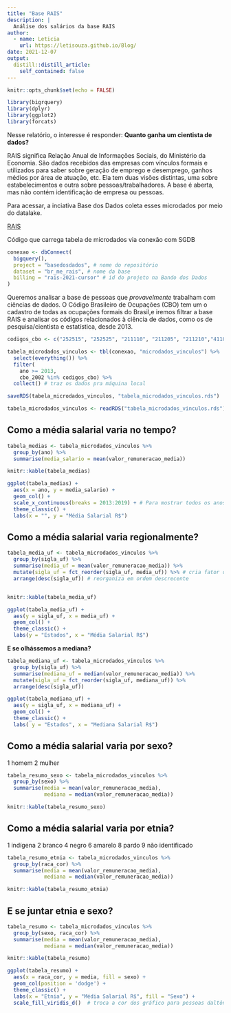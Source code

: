 ```yaml
---
title: "Base RAIS"
description: |
  Análise dos salários da base RAIS
author:
  - name: Leticia
    url: https://letisouza.github.io/Blog/
date: 2021-12-07
output:
  distill::distill_article:
    self_contained: false
---
```


```r
knitr::opts_chunk$set(echo = FALSE)
```

```r
library(bigrquery)
library(dplyr)
library(ggplot2)
library(forcats)
```

Nesse relatório, o interesse é responder: **Quanto ganha um cientista de dados?**

RAIS significa Relação Anual de Informações Sociais, do Ministério da Economia. São dados recebidos das empresas com vínculos formais e utilizados para saber sobre geração de emprego e desemprego, ganhos médios por área de atuação, etc. Ela tem duas visões distintas, uma sobre estabelecimentos e outra sobre pessoas/trabalhadores. A base é aberta, mas não contém identificação de empresa ou pessoas. 


Para acessar, a inciativa Base dos Dados coleta esses microdados por meio do datalake.

[RAIS](https://basedosdados.org/dataset/br-me-rais)



Código que carrega tabela de microdados via conexão com SGDB

```r
conexao <- dbConnect(
  bigquery(),
  project = "basedosdados", # nome do repositório
  dataset = "br_me_rais", # nome da base
  billing = "rais-2021-cursor" # id do projeto na Bando dos Dados
)
```


Queremos analisar a base de pessoas que _provavelmente_ trabalham com ciências de dados. O Código Brasileiro de Ocupações (CBO) tem um o cadastro de todas as ocupações formais do Brasil,e iremos filtrar a base RAIS e analisar os códigos relacionados à ciência de dados, como os de pesquisa/cientista e estatística, desde 2013.


```r
codigos_cbo <- c("252515", "252525", "211110", "211205", "211210","411035", "131120","211215")

tabela_microdados_vinculos <- tbl(conexao, "microdados_vinculos") %>%
  select(everything()) %>% 
  filter(
    ano >= 2013,
    cbo_2002 %in% codigos_cbo) %>% 
  collect() # traz os dados pra máquina local

saveRDS(tabela_microdados_vinculos, "tabela_microdados_vinculos.rds")

```

```r
tabela_microdados_vinculos <- readRDS("tabela_microdados_vinculos.rds")
```



## **Como a média salarial varia no tempo?**

```r
tabela_medias <- tabela_microdados_vinculos %>% 
  group_by(ano) %>% 
  summarise(media_salario = mean(valor_remuneracao_media))

knitr::kable(tabela_medias)

ggplot(tabela_medias) +
  aes(x = ano, y = media_salario) +
  geom_col() +
  scale_x_continuous(breaks = 2013:2019) + # Para mostrar todos os anos
  theme_classic() +
  labs(x = "", y = "Média Salarial R$")
```


## **Como a média salarial varia regionalmente?**

```r
tabela_media_uf <- tabela_microdados_vinculos %>% 
  group_by(sigla_uf) %>% 
  summarise(media_uf = mean(valor_remuneracao_media)) %>% 
  mutate(sigla_uf = fct_reorder(sigla_uf, media_uf)) %>% # cria fator ordenado relativo à média
  arrange(desc(sigla_uf)) # reorganiza em ordem descrecente


knitr::kable(tabela_media_uf)

ggplot(tabela_media_uf) +
  aes(y = sigla_uf, x = media_uf) +
  geom_col() +
  theme_classic() +
  labs(y = "Estados", x = "Média Salarial R$")

```

**E se olhássemos a mediana?**

```r
tabela_mediana_uf <- tabela_microdados_vinculos %>% 
  group_by(sigla_uf) %>% 
  summarise(mediana_uf = median(valor_remuneracao_media)) %>% 
  mutate(sigla_uf = fct_reorder(sigla_uf, mediana_uf)) %>%
  arrange(desc(sigla_uf)) 

ggplot(tabela_mediana_uf) +
  aes(y = sigla_uf, x = mediana_uf) +
  geom_col() +
  theme_classic() +
  labs( y = "Estados", x = "Mediana Salarial R$")
```


## **Como a média salarial varia por sexo?**

1 homem
2 mulher
```r
tabela_resumo_sexo <- tabela_microdados_vinculos %>% 
  group_by(sexo) %>% 
  summarise(media = mean(valor_remuneracao_media),
            mediana = median(valor_remuneracao_media))

knitr::kable(tabela_resumo_sexo)
```

## **Como a média salarial varia por etnia?**

1 indígena
2 branco
4 negro
6 amarelo
8 pardo
9 não identificado

```r
tabela_resumo_etnia <- tabela_microdados_vinculos %>% 
  group_by(raca_cor) %>% 
  summarise(media = mean(valor_remuneracao_media),
            mediana = median(valor_remuneracao_media))

knitr::kable(tabela_resumo_etnia)
```




## **E se juntar etnia e sexo?**

```r
tabela_resumo <- tabela_microdados_vinculos %>% 
  group_by(sexo, raca_cor) %>% 
  summarise(media = mean(valor_remuneracao_media),
            mediana = median(valor_remuneracao_media))

knitr::kable(tabela_resumo)

ggplot(tabela_resumo) +
  aes(x = raca_cor, y = media, fill = sexo) +
  geom_col(position = 'dodge') +
  theme_classic() +
  labs(x = "Etnia", y = "Média Salarial R$", fill = "Sexo") +
  scale_fill_viridis_d()  # troca a cor dos gráfico para pessoas daltônicas
```



